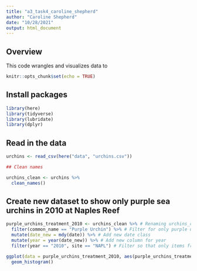 ```yaml
---
title: "a3_task4_caroline_shepherd"
author: "Caroline Shepherd"
date: "10/28/2021"
output: html_document
---
```

## Overview

This code wrangles and visualizes data to 

```r
knitr::opts_chunk$set(echo = TRUE)
```

## Install packages

```r
library(here)
library(tidyverse)
library(lubridate)
library(dplyr)
```

## Read in the data

```r
urchins <- read_csv(here("data", "urchins.csv"))

## Clean names

urchins_clean <- urchins %>% 
  clean_names()
```

## Create new dataset to show only purple sea urchins in 2010 at Naples Reef

```r
purple_urchins_treatment_2010 <- urchins_clean %>% # Renaming urchins_clean and adding parameters to change it to show purple urchins and treatment for 2010
  filter(common_name == "Purple Urchin") %>% # Filter for only purple urchins
  mutate(date_new = mdy(date)) %>% # Add new date class
  mutate(year = year(date_new)) %>% # Add new column for year
  filter(year == "2010", site == "NAPL") # Filter so that only items from the year 2010 and from site NAPL show up in dataset
```


```r
ggplot(data = purple_urchins_treatment_2010, aes(purple_urchins_treatment_2010$size)) +
  geom_histogram()

```










